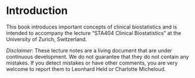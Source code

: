 # Introduction {-}

This book introduces important concepts of clinical biostatistics 
and is intended to accompany the lecture "STA404 Clinical Biostatistics" 
at the University of Zurich, Switzerland. 

*Disclaimer*: These lecture notes are a living document that are
under continuous development. We do not guarantee that they do not contain any 
mistakes. If you detect mistakes or have other comments, you are
very welcome to report them to Leonhard Held or Charlotte Micheloud. 
